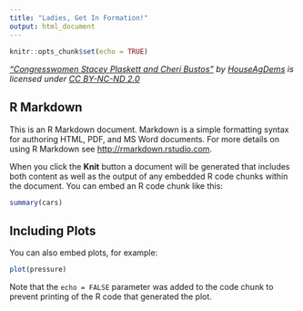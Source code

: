 ```yaml
---
title: "Ladies, Get In Formation!"
output: html_document
---
```


```r
knitr::opts_chunk$set(echo = TRUE)
```

<p style="font-size: 0.9rem;font-style: italic;"><a href="https://www.flickr.com/photos/158099690@N02/42922519984">"Congresswomen Stacey Plaskett and Cheri Bustos"</a><span> by <a href="https://www.flickr.com/photos/158099690@N02">HouseAgDems</a></span> is licensed under <a href="https://creativecommons.org/licenses/by-nc-nd/2.0/?ref=ccsearch&atype=html" style="margin-right: 5px;">CC BY-NC-ND 2.0</a><a href="https://creativecommons.org/licenses/by-nc-nd/2.0/?ref=ccsearch&atype=html" target="_blank" rel="noopener noreferrer" style="display: inline-block;white-space: none;opacity: .7;margin-top: 2px;margin-left: 3px;height: 10px !important;"><img style="height: inherit;margin-right: 3px;display: inline-block;" src="https://search.creativecommons.org/static/img/cc_icon.svg" /><img style="height: inherit;margin-right: 3px;display: inline-block;" src="https://search.creativecommons.org/static/img/cc-by_icon.svg" /><img style="height: inherit;margin-right: 3px;display: inline-block;" src="https://search.creativecommons.org/static/img/cc-nc_icon.svg" /><img style="height: inherit;margin-right: 3px;display: inline-block;" src="https://search.creativecommons.org/static/img/cc-nd_icon.svg" /></a></p>


## R Markdown

This is an R Markdown document. Markdown is a simple formatting syntax for authoring HTML, PDF, and MS Word documents. For more details on using R Markdown see <http://rmarkdown.rstudio.com>.

When you click the **Knit** button a document will be generated that includes both content as well as the output of any embedded R code chunks within the document. You can embed an R code chunk like this:

```r
summary(cars)
```

## Including Plots

You can also embed plots, for example:

```r
plot(pressure)
```

Note that the `echo = FALSE` parameter was added to the code chunk to prevent printing of the R code that generated the plot.

